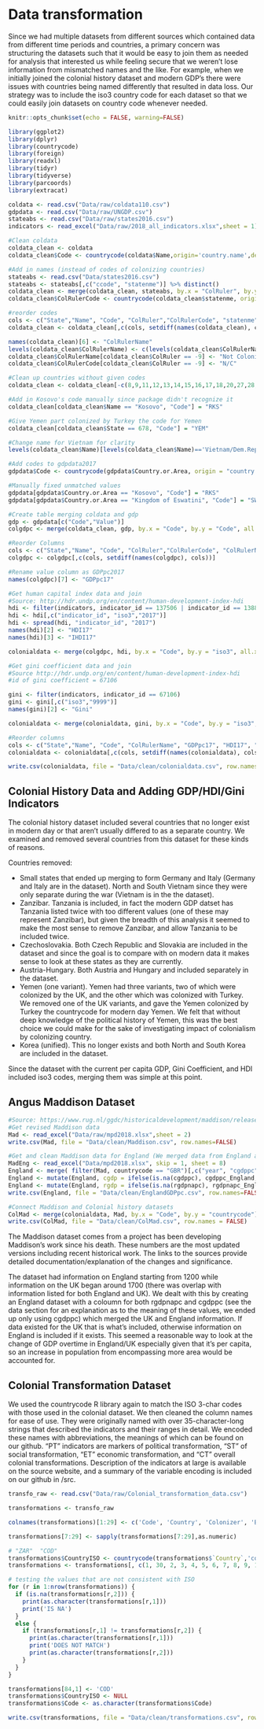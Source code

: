 # Data transformation

Since we had multiple datasets from different sources which contained data from different time periods and countries, a primary concern was structuring the datasets such that it would be easy to join them as needed for analysis that interested us while feeling secure that we weren't lose information from mismatched names and the like. For example, when we initially joined the colonial history dataset and modern GDP's there were issues with countries being named differently that resulted in data loss. Our strategy was to include the iso3 country code for each dataset so that we could easily join datasets on country code whenever needed.
```r
knitr::opts_chunk$set(echo = FALSE, warning=FALSE)
```

```r
library(ggplot2)
library(dplyr)
library(countrycode)
library(foreign)
library(readxl)
library(tidyr)
library(tidyverse)
library(parcoords)
library(extracat)
```

```r
coldata <- read.csv("Data/raw/coldata110.csv")
gdpdata <- read.csv("Data/raw/UNGDP.csv")
stateabs <- read.csv("Data/raw/states2016.csv")
indicators <- read_excel("Data/raw/2018_all_indicators.xlsx",sheet = 1)
```

```r
#Clean coldata
coldata_clean <- coldata
coldata_clean$Code <- countrycode(coldata$Name,origin='country.name',destination = 'iso3c')

#Add in names (instead of codes of colonizing countries)
stateabs <- read.csv("Data/states2016.csv")
stateabs <- stateabs[,c("ccode", "statenme")] %>% distinct()
coldata_clean <- merge(coldata_clean, stateabs, by.x = "ColRuler", by.y = "ccode", all.x = TRUE)
coldata_clean$ColRulerCode <- countrycode(coldata_clean$statenme, origin = "country.name", destination = "iso3c")

#reorder codes
cols <- c("State","Name", "Code", "ColRuler","ColRulerCode", "statenme")
coldata_clean <- coldata_clean[,c(cols, setdiff(names(coldata_clean), cols))]

names(coldata_clean)[6] <- "ColRulerName"
levels(coldata_clean$ColRulerName) <- c(levels(coldata_clean$ColRulerName), "Not Colonized")
coldata_clean$ColRulerName[coldata_clean$ColRuler == -9] <- "Not Colonized"
coldata_clean$ColRulerCode[coldata_clean$ColRuler == -9] <- "N/C"

#Clean up countries without given codes
coldata_clean <- coldata_clean[-c(8,9,11,12,13,14,15,16,17,18,20,27,28,30,31,32,43,89,91,132,173),]

#Add in Kosovo's code manually since package didn't recognize it
coldata_clean[coldata_clean$Name == "Kosovo", "Code"] = "RKS"

#Give Yemen part colonized by Turkey the code for Yemen
coldata_clean[coldata_clean$State == 678, "Code"] = "YEM"

#Change name for Vietnam for clarity
levels(coldata_clean$Name)[levels(coldata_clean$Name)=='Vietnam/Dem.Rep.Vietnam (North)'] <- 'Vietnam'

#Add codes to gdpdata2017
gdpdata$Code <- countrycode(gdpdata$Country.or.Area, origin = "country.name", destination = "iso3c")

#Manually fixed unmatched values
gdpdata[gdpdata$Country.or.Area == "Kosovo", "Code"] = "RKS"
gdpdata[gdpdata$Country.or.Area == "Kingdom of Eswatini", "Code"] = "SWZ"

#Create table merging coldata and gdp
gdp <- gdpdata[c("Code","Value")]
colgdpc <- merge(coldata_clean, gdp, by.x = "Code", by.y = "Code", all.x = TRUE)

#Reorder Columns
cols <- c("State","Name", "Code", "ColRuler","ColRulerCode", "ColRulerName", "Value")
colgdpc <- colgdpc[,c(cols, setdiff(names(colgdpc), cols))]

#Rename value column as GDPpc2017
names(colgdpc)[7] <- "GDPpc17"

#Get human capital index data and join
#Source: http://hdr.undp.org/en/content/human-development-index-hdi
hdi <- filter(indicators, indicator_id == 137506 | indicator_id == 138806)
hdi <- hdi[,c("indicator_id", "iso3","2017")]
hdi <- spread(hdi, "indicator_id", "2017")
names(hdi)[2] <- "HDI17"
names(hdi)[3] <- "IHDI17"

colonialdata <- merge(colgdpc, hdi, by.x = "Code", by.y = "iso3", all.x = TRUE)

#Get gini coefficient data and join
#Source http://hdr.undp.org/en/content/human-development-index-hdi
#id of gini coefficient = 67106

gini <- filter(indicators, indicator_id == 67106)
gini <- gini[,c("iso3","9999")]
names(gini)[2] <- "Gini"

colonialdata <- merge(colonialdata, gini, by.x = "Code", by.y = "iso3", all.x = TRUE)

#Reorder columns
cols <- c("State","Name", "Code", "ColRulerName", "GDPpc17", "HDI17", "IHDI17", "Gini")
colonialdata <- colonialdata[,c(cols, setdiff(names(colonialdata), cols))]

write.csv(colonialdata, file = "Data/clean/colonialdata.csv", row.names=FALSE)
```
## Colonial History Data and Adding GDP/HDI/Gini Indicators
The colonial history dataset included several countries that no longer exist in modern day or that aren't usually differed to as a separate country. We examined and removed several countries from this dataset for these kinds of reasons. 

Countries removed:

* Small states that ended up merging to form Germany and Italy (Germany and Italy are in the dataset).
North and South Vietnam since they were only separate during the war (Vietnam is in the the dataset).
* Zanzibar. Tanzania is included, in fact the modern GDP datset has Tanzania listed twice with too different values (one of these may represent Zanzibar), but given the breadth of this analysis it seemed to make the most sense to remove Zanzibar, and allow Tanzania to be included twice.
* Czechoslovakia. Both Czech Republic and Slovakia are included in the dataset and since the goal is to compare with on modern data it makes sense to look at these states as they are currently. 
* Austria-Hungary. Both Austria and Hungary and included separately in the dataset.
* Yemen (one variant). Yemen had three variants, two of which were colonized by the UK, and the other which was colonized with Turkey. We removed one of the UK variants, and gave the Yemen colonized by Turkey the countrycode for modern day Yemen. We felt that without deep knowledge of the political history of Yemen, this was the best choice we could make for the sake of investigating impact of colonialism by colonizing country.
* Korea (unified). This no longer exists and both North and South Korea are included in the dataset.

Since the dataset with the current per capita GDP, Gini Coefficient, and HDI included iso3 codes, merging them was simple at this point.

## Angus Maddison Dataset

```r
#Source: https://www.rug.nl/ggdc/historicaldevelopment/maddison/releases/maddison-project-database-2018
#Get revised Maddison data
Mad <- read_excel("Data/raw/mpd2018.xlsx",sheet = 2)
write.csv(Mad, file = "Data/clean/Maddison.csv", row.names=FALSE)

#Get and clean Maddison data for England (We merged data from England and the UK since information was available for England for a longer period)
MadEng <- read_excel("Data/mpd2018.xlsx", skip = 1, sheet = 8)
England <- merge( filter(Mad, countrycode == "GBR")[,c("year", "cgdppc", "rgdpnapc")], MadEng[,c("year", "cgdppc_England", "rgdpnapc_England")], by.x = "year", by.y = "year", all = TRUE)
England <- mutate(England, cgdp = ifelse(is.na(cgdppc), cgdppc_England, cgdppc ))
England <- mutate(England, rgdp = ifelse(is.na(rgdpnapc), rgdpnapc_England, rgdpnapc ))
write.csv(England, file = "Data/clean/EnglandGDPpc.csv", row.names=FALSE)

#Connect Maddison and Colonial history datasets
ColMad <- merge(colonialdata, Mad, by.x = "Code", by.y = "countrycode")
write.csv(ColMad, file = "Data/clean/ColMad.csv", row.names = FALSE)
```

The Maddison dataset comes from a project has been developing Maddison's work since his death. These numbers are the most updated versions including recent historical work. The links to the sources provide detailed documentation/explanation of the changes and significance.

The dataset had information on England starting from 1200 while information on the UK began around 1700 (there was overlap with information listed for both England and UK). We dealt with this by creating an England dataset with a coloumn for both rgdpnapc and cgdppc (see the data section for an explanation as to the meaning of these values, we ended up only using cgdppc) which merged the UK and England information. If data existed for the UK that is what's included, otherwise information on England is included if it exists. This seemed a reasonable way to look at the change of GDP overtime in England/UK especially given that it's per capita, so an increase in population from encompassing more area would be accounted for.

## Colonial Transformation Dataset

We used the countrycode R library again to match the ISO 3-char codes with those used in the colonial dataset. We then cleaned the column names for ease of use. They were originally named with over 35-character-long strings that described the indicators and their ranges in detail. We encoded these names with abbreviations, the meanings of which can be found on our github. "PT" indicators are markers of political transformation, "ST" of social transformation, "ET" economic transformation, and "CT" overall colonial transformations. Description of the indicators at large is available on the source website, and a summary of the variable encoding is included on our github in /src.

```r
transfo_raw <- read.csv("Data/raw/Colonial_transformation_data.csv")

transformations <- transfo_raw

colnames(transformations)[1:29] <- c('Code', 'Country', 'Colonizer', 'Beginning', 'End', 'Duration', 'VC', 'VR', 'VI', 'V Total', 'PT1','PT2','PT3','PT4','ET1','ET2','ET3','ET4','ET5','ET6','ET7','ST1','ST2','ST3','ST4', 'PT Level', 'ET Level', 'ST Level', 'CT Level')

transformations[7:29] <- sapply(transformations[7:29],as.numeric)
```


```r
# "ZAR"  "COD" 
transformations$CountryISO <- countrycode(transformations$`Country`,'country.name','iso3c')
transformations <- transformations[, c(1, 30, 2, 3, 4, 5, 6, 7, 8, 9, 10, 11, 12, 13, 14, 15, 16, 17, 18, 19, 20, 21, 22, 23, 24, 25, 26, 27, 28, 29)]

# testing the values that are not consistent with ISO
for (r in 1:nrow(transformations)) {
  if (is.na(transformations[r,2])) {
    print(as.character(transformations[r,1]))
    print('IS NA')
  }
  else {
    if (transformations[r,1] != transformations[r,2]) {
      print(as.character(transformations[r,1]))
      print('DOES NOT MATCH')
      print(as.character(transformations[r,2]))
    }
  }
}

transformations[84,1] <- 'COD'
transformations$CountryISO <- NULL
transformations$Code <- as.character(transformations$Code)

```


```r
write.csv(transformations, file = "Data/clean/transformations.csv", row.names=FALSE)
```
